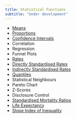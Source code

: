 ```yaml
---
title: Statistical Functions
subtitle: "Under development"
---
```


- [Means](https://github.com/publichealthengland/PHEindicatormethods/blob/master/R/Means.R)
- [Proportions](https://github.com/publichealthengland/PHEindicatormethods/blob/master/R/Proportions.R)
- [Confidence Intervals](https://github.com/publichealthengland/PHEindicatormethods/blob/master/R/utils.R)
- Correlation
- Regression
- Funnel Plots
- [Rates](https://github.com/publichealthengland/PHEindicatormethods/blob/master/R/Rates.R)
- [Directly Standardised Rates](https://github.com/publichealthengland/PHEindicatormethods/blob/master/R/DSR.R)
- [Indirectly Standardised Rates](https://github.com/publichealthengland/PHEindicatormethods/blob/master/R/ISRate.R)
- [Quantiles](https://github.com/publichealthengland/PHEindicatormethods/blob/master/R/Quantiles.R)
- Statistical Neighbours
- Pareto Chart
- Z-Scores
- Disclosure Control
- [Standardised Mortality Ratios](https://github.com/publichealthengland/PHEindicatormethods/blob/master/R/ISRatio.R)
- [Life Expectancy](https://github.com/publichealthengland/PHEindicatormethods/blob/master/R/LifeExpectancy.R)
- [Slope Index of Inequality](https://github.com/publichealthengland/PHEindicatormethods/blob/master/R/SII_function.R)